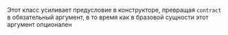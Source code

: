 Этот класс усиливает предусловие в конструкторе, превращая `contract` в обязательный аргумент, в то время как в бразовой сущности этот аргумент опционален
